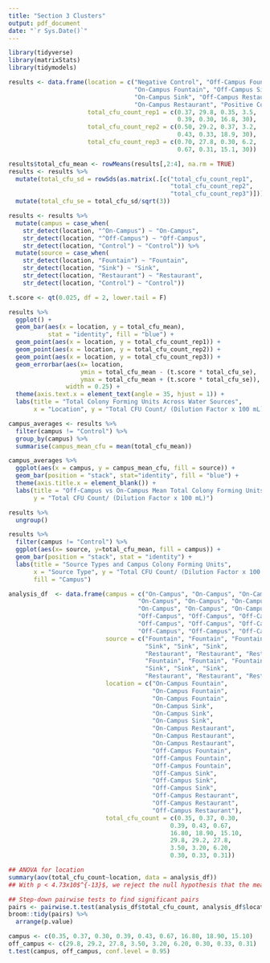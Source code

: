 ```yaml
---
title: "Section 3 Clusters"
output: pdf_document
date: "`r Sys.Date()`"
---
```


```r
library(tidyverse)
library(matrixStats)
library(tidymodels)
```


```r
results <- data.frame(location = c("Negative Control", "Off-Campus Fountain",
                                   "On-Campus Fountain", "Off-Campus Sink", 
                                   "On-Campus Sink", "Off-Campus Restaurant",
                                   "On-Campus Restaurant", "Positive Control"),
                      total_cfu_count_rep1 = c(0.37, 29.8, 0.35, 3.5, 
                                               0.39, 0.30, 16.8, 30),
                      total_cfu_count_rep2 = c(0.50, 29.2, 0.37, 3.2,
                                               0.43, 0.33, 18.9, 30),
                      total_cfu_count_rep3 = c(0.70, 27.8, 0.30, 6.2,
                                               0.67, 0.31, 15.1, 30))

results$total_cfu_mean <- rowMeans(results[,2:4], na.rm = TRUE)
results <- results %>%
  mutate(total_cfu_sd = rowSds(as.matrix(.[c("total_cfu_count_rep1",
                                             "total_cfu_count_rep2",
                                             "total_cfu_count_rep3")]))) %>%
  mutate(total_cfu_se = total_cfu_sd/sqrt(3))

results <- results %>%
  mutate(campus = case_when(
    str_detect(location, "^On-Campus") ~ "On-Campus",
    str_detect(location, "^Off-Campus") ~ "Off-Campus",
    str_detect(location, "Control") ~ "Control")) %>%
  mutate(source = case_when(
    str_detect(location, "Fountain") ~ "Fountain",
    str_detect(location, "Sink") ~ "Sink",
    str_detect(location, "Restaurant") ~ "Restaurant",
    str_detect(location, "Control") ~ "Control"))

```

```r
t.score <- qt(0.025, df = 2, lower.tail = F)

results %>%
  ggplot() +
  geom_bar(aes(x = location, y = total_cfu_mean), 
           stat = "identity", fill = "blue") +
  geom_point(aes(x = location, y = total_cfu_count_rep1)) +
  geom_point(aes(x = location, y = total_cfu_count_rep2)) +
  geom_point(aes(x = location, y = total_cfu_count_rep3)) +
  geom_errorbar(aes(x= location, 
                    ymin = total_cfu_mean - (t.score * total_cfu_se),
                    ymax = total_cfu_mean + (t.score * total_cfu_se)),
                width = 0.25) +
  theme(axis.text.x = element_text(angle = 35, hjust = 1)) +
  labs(title = "Total Colony Forming Units Across Water Sources",
       x = "Location", y = "Total CFU Count/ (Dilution Factor x 100 mL)")
```

```r
campus_averages <- results %>%
  filter(campus != "Control") %>%
  group_by(campus) %>%
  summarise(campus_mean_cfu = mean(total_cfu_mean))

campus_averages %>%
  ggplot(aes(x = campus, y = campus_mean_cfu, fill = source)) +
  geom_bar(position = "stack", stat="identity", fill = "blue") +
  theme(axis.title.x = element_blank()) +
  labs(title = "Off-Campus vs On-Campus Mean Total Colony Forming Units",
       y = "Total CFU Count/ (Dilution Factor x 100 mL)")

results %>%
  ungroup()
```

```r
results %>%
  filter(campus != "Control") %>%
  ggplot(aes(x= source, y=total_cfu_mean, fill = campus)) +
  geom_bar(position = "stack", stat = "identity") +
  labs(title = "Source Types and Campus Colony Forming Units",
       x = "Source Type", y = "Total CFU Count/ (Dilution Factor x 100 mL)",
       fill = "Campus")
```

```r
analysis_df  <- data.frame(campus = c("On-Campus", "On-Campus", "On-Campus",
                                    "On-Campus", "On-Campus", "On-Campus",
                                    "On-Campus", "On-Campus", "On-Campus",
                                    "Off-Campus", "Off-Campus", "Off-Campus",
                                    "Off-Campus", "Off-Campus", "Off-Campus",
                                    "Off-Campus", "Off-Campus", "Off-Campus"),
                           source = c("Fountain", "Fountain", "Fountain",
                                      "Sink", "Sink", "Sink",
                                      "Restaurant", "Restaurant", "Restaurant",
                                      "Fountain", "Fountain", "Fountain",
                                      "Sink", "Sink", "Sink",
                                      "Restaurant", "Restaurant", "Restaurant"),
                           location = c("On-Campus Fountain",
                                        "On-Campus Fountain",
                                        "On-Campus Fountain",
                                        "On-Campus Sink",
                                        "On-Campus Sink",
                                        "On-Campus Sink",
                                        "On-Campus Restaurant",
                                        "On-Campus Restaurant",
                                        "On-Campus Restaurant",
                                        "Off-Campus Fountain",
                                        "Off-Campus Fountain",
                                        "Off-Campus Fountain",
                                        "Off-Campus Sink",
                                        "Off-Campus Sink",
                                        "Off-Campus Sink",
                                        "Off-Campus Restaurant",
                                        "Off-Campus Restaurant",
                                        "Off-Campus Restaurant"),
                           total_cfu_count = c(0.35, 0.37, 0.30,
                                             0.39, 0.43, 0.67,
                                             16.80, 18.90, 15.10,
                                             29.8, 29.2, 27.8,
                                             3.50, 3.20, 6.20,
                                             0.30, 0.33, 0.31))

## ANOVA for location
summary(aov(total_cfu_count~location, data = analysis_df))
## With p < 4.73x10$^{-13}$, we reject the null hypothesis that the means of all groups are the same

## Step-down pairwise tests to find significant pairs
pairs <- pairwise.t.test(analysis_df$total_cfu_count, analysis_df$location, p.adj = "bonferroni")
broom::tidy(pairs) %>%
  arrange(p.value)
```

```r
campus <- c(0.35, 0.37, 0.30, 0.39, 0.43, 0.67, 16.80, 18.90, 15.10)
off_campus <- c(29.8, 29.2, 27.8, 3.50, 3.20, 6.20, 0.30, 0.33, 0.31)
t.test(campus, off_campus, conf.level = 0.95)
```

